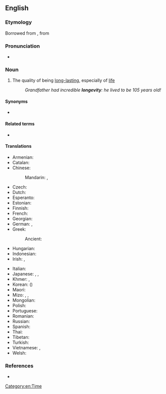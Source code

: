==English==

===Etymology===
{{PIE root|en|h₂ey}}
Borrowed from {{bor|en|la|longaevitās}}, from {{suffix|la|longaevus|-itas|alt2=-itās|gloss1=ancient, aged|nocat=1}}

===Pronunciation===
* {{IPA|en|/lɒŋˈdʒɛ.vɪ.ti/|/lɒnˈdʒɛ.vɪ.ti/}}

===Noun===
{{en-noun|~|longevities}}

# The quality of being [[long-lasting]], especially of [[life]]
#: ''Grandfather had incredible '''longevity''': he lived to be 105 years old!''

====Synonyms====
* {{l|en|permanence}}

====Related terms====
* {{l|en|longevous}}

====Translations====
{{trans-top|the quality of being long-lasting, especially of life}}
* Armenian: {{t-needed|hy}}
* Catalan: {{t|ca|longevitat|f}}
* Chinese:
*: Mandarin: {{t+|cmn|長壽|sc=Hani}}, {{t+|cmn|长寿|tr=chángshòu|sc=Hani}}
* Czech: {{t+|cs|dlouhověkost|f}}
* Dutch: {{t+|nl|levensduur|m}}
* Esperanto: {{t|eo|longviveco}}
* Estonian: {{t|et|pikaealisus}}
* Finnish: {{t+|fi|pitkäikäisyys}}
* French: {{t+|fr|longévité|f}}
* Georgian: {{t-needed|ka}}
* German: {{t+|de|Langlebigkeit|f}}, {{l|de|lange}} {{t+|de|Lebensdauer|f}}
* Greek: {{t+|el|μακροζωία|f}}
*: Ancient: {{t|grc|μακροβίωσις|f}}
* Hungarian: {{t|hu|hosszú élet}}
* Indonesian: {{t+|id|panjang umur}}
* Irish: {{t|ga|buaine|f}}, {{t|ga|fadsaolaí|f}}
{{trans-mid}}
* Italian: {{t+|it|longevità}}
* Japanese: {{t+|ja|寿命|tr=じゅみょう, jumyō|sc=Jpan}}, {{t+|ja|長寿|tr=ちょうじゅ, chōju|sc=Jpan}}, {{t|ja|不老不死|tr=ふろうふし, furōfushi|sc=Jpan}}
* Khmer: {{t|km|ទីឃានុភាព|tr=tiikʰie nupʰiep|sc=Khmr}}, {{t|km|អាយុវឌ្ឍន៍|tr=aayu’ voattʰean|sc=Khmr}}
* Korean: {{t+|ko|장수}} ({{t+|ko|長壽}})
* Maori: {{t|mi|mauriroa}}
* Mizo: {{t|lus|damreina}}, {{t|lus|daihreina}}, {{t|lus|tlona}}
* Mongolian: {{t-needed|mn}}
* Polish: {{t|pl|długowieczność|f}}
* Portuguese: {{t|pt|longevidade|f}}
* Romanian: {{t+|ro|longevitate|f}}
* Russian: {{t+|ru|долголе́тие|n}}
* Spanish: {{t+|es|longevidad|f}}
* Thai: {{t-needed|th}}
* Tibetan: {{t|bo|ཚེ་རིང་པོ}}
* Turkish: {{l|tr|uzun}} {{t|tr|ömürlülük}}
* Vietnamese: {{t|vi|sống lâu|alt=sự sống lâu}}, {{t|vi|tuổi thọ cao}}
* Welsh: {{t|cy|hirhoedledd|m}}
{{trans-bottom}}

===References===
* {{R:Lexico}}

[[Category:en:Time]]